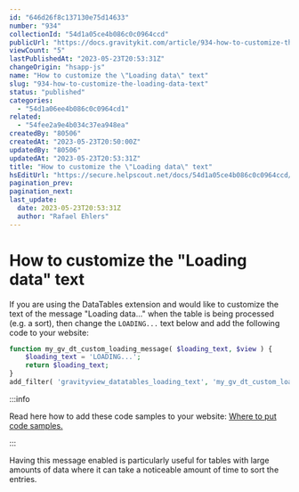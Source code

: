 ```yaml
---
id: "646d26f8c137130e75d14633"
number: "934"
collectionId: "54d1a05ce4b086c0c0964ccd"
publicUrl: "https://docs.gravitykit.com/article/934-how-to-customize-the-loading-data-text"
viewCount: "5"
lastPublishedAt: "2023-05-23T20:53:31Z"
changeOrigin: "hsapp-js"
name: "How to customize the \"Loading data\" text"
slug: "934-how-to-customize-the-loading-data-text"
status: "published"
categories: 
  - "54d1a06ee4b086c0c0964cd1"
related: 
  - "54fee2a9e4b034c37ea948ea"
createdBy: "80506"
createdAt: "2023-05-23T20:50:00Z"
updatedBy: "80506"
updatedAt: "2023-05-23T20:53:31Z"
title: "How to customize the \"Loading data\" text"
hsEditUrl: "https://secure.helpscout.net/docs/54d1a05ce4b086c0c0964ccd/article/646d26f8c137130e75d14633"
pagination_prev: 
pagination_next: 
last_update:
  date: 2023-05-23T20:53:31Z
  author: "Rafael Ehlers"
---
```


# How to customize the "Loading data" text

If you are using the DataTables extension and would like to customize the text of the message "Loading data..." when the table is being processed (e.g. a sort), then change the `LOADING...` text below and add the following code to your website:

```php
function my_gv_dt_custom_loading_message( $loading_text, $view ) {
	$loading_text = 'LOADING...';
	return $loading_text;
}
add_filter( 'gravityview_datatables_loading_text', 'my_gv_dt_custom_loading_message', 10, 2 );
```


:::info

Read here how to add these code samples to your website: [Where to put code samples.](https://docs.gravitykit.com/article/210-where-to-put-code-samples)

:::

  Having this message enabled is particularly useful for tables with large amounts of data where it can take a noticeable amount of time to sort the entries.
